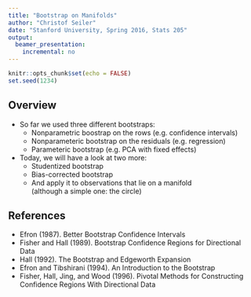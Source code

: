 ```yaml
---
title: "Bootstrap on Manifolds"
author: "Christof Seiler"
date: "Stanford University, Spring 2016, Stats 205"
output:
  beamer_presentation:
    incremental: no
---
```


```r
knitr::opts_chunk$set(echo = FALSE)
set.seed(1234)
```

## Overview

* So far we used three different bootstraps:
    * Nonparametric boostrap on the rows (e.g. confidence intervals)
    * Nonparameteric bootstrap on the residuals (e.g. regression)
    * Parameteric bootstrap (e.g. PCA with fixed effects)
* Today, we will have a look at two more:
    * Studentized bootstrap
    * Bias-corrected bootstrap
    * And apply it to observations that lie on a manifold  
    (although a simple one: the circle)

## References

* Efron (1987). Better Bootstrap Confidence Intervals
* Fisher and Hall (1989). Bootstrap Confidence Regions for Directional Data
* Hall (1992). The Bootstrap and Edgeworth Expansion
* Efron and Tibshirani (1994). An Introduction to the Bootstrap
* Fisher, Hall, Jing, and Wood (1996). Pivotal Methods for Constructing Confidence Regions With Directional Data
